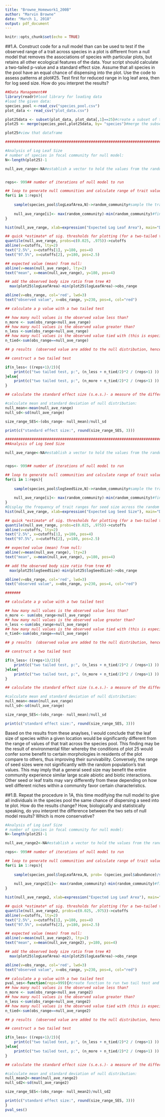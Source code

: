 ```yaml
---
title: "Browne_Homework1_200B"
author: "Marvin Browne"
date: "March 1, 2018"
output: pdf_document
---
```


```r
knitr::opts_chunk$set(echo = TRUE)
```

##1.A. Construct code for a null model than can be used to test if the observed range of a trait across species in a plot is different from a null model that removes the associations of species with particular plots, but retains all other ecological features of the data. Your script should calculate a two-tailed p-value and a standard effect size. Assume that all species in the pool have an equal chance of dispensing into the plot. Use the code to assess patterns at plot#25. Test first for reduced range in log leaf area, then for log seed size. How do you interpret the results?

```r
##Data Management##
library(readr)#load library for loading data
#load the given data:
species_pool <-read_csv("species_pool.csv")
plot_data <- read_csv("plot_data.csv")

plot25data <- subset(plot_data, plot_data[,1]==25)#create a subset of the plot data file that only has the plot 25 information. 
plot25 <- merge(species_pool,plot25data, by= "species")#merge the subset with the corresponding trait values in the species pool dataset

plot25#view that dataframe

######################################################################################
```

```r
#Analysis of Log Leaf Size
# number of species in focal community for null model:
N<-length(plot25)-1

null_ave_range<-NA#establish a vector to hold the values from the randomly sampled communities


reps<- 999## number of iterations of null model to run

## loop to generate null communities and calculate range of trait values within that community
for(i in 1:reps){
	
	sample(species_pool$logLeafArea,N)->random_community#sample the trait(here logLeafArea) values of six species throughout the species pool.
	
	null_ave_range[i]<- max(random_community)-min(random_community)#find the range of the trait values for each random community sampled from the the species pool.
}

hist(null_ave_range, xlab=expression("Expected Log Leaf Area"), main="Distribution from Null Model, N=6", col="light grey")

## quick *estimate* of sig. thresholds for plotting (for a two-tailed test)
quantile(null_ave_range, probs=c(0.025, .975))->cutoffs
abline(v=cutoffs, lty=2)
text("2.5%", x=cutoffs[1], y=180, pos=4)
text("97.5%", x=cutoffs[2], y=180, pos=2.5)

## expected value (mean) from null:
abline(v=mean(null_ave_range), lty=2)
text("mean", x=mean(null_ave_range), y=180, pos=4)

## add the observed body size ratio from tree #3
  max(plot25$logLeafArea)-min(plot25$logLeafArea)->obs_range

abline(v=obs_range, col='red', lwd=3)
text("observed value", x=obs_range, y=230, pos=4, col="red")


```

```r

## calculate a p value with a two tailed test

## how many null values is the observed value less than?
n_more <- sum(obs_range<null_ave_range)
## how many null values is the observed value greater than?
n_less <-sum(obs_range>null_ave_range)
## how many null values is the observed value tied with (this is especially an issue here because there are a small number of species in the pool- with larger pools ties are less common)
n_tied<-sum(obs_range==null_ave_range)

## p results  (observed value are added to the null distribution, hence 999 reps in the null and 999+1 in the denominator of the p value calculation)

## construct a two tailed test

if(n_less< ((reps+1)/2)){
	print(c("two tailed test, p:", (n_less + n_tied/2)*2 / (reps+1) ))
}else{
	print(c("two tailed test, p:", (n_more + n_tied/2)*2 / (reps+1) ))
}

## calculate the standard effect size (s.e.s.)- a measure of the difference between the observed and expected value, expressed in terms of standard deviations of the null model:

#calculate mean and standard deviation of null distribution:
null_mean<-mean(null_ave_range)
null_sd<-sd(null_ave_range)

size_range_SES<-(obs_range- null_mean)/null_sd

print(c("standard effect size:", round(size_range_SES, 3)))

```


```r
##################################################################################
##Analysis of Log Seed Size

null_ave_range<-NA#establish a vector to hold the values from the randomly sampled communities


reps<- 999## number of iterations of null model to run

## loop to generate null communities and calculate range of trait values within that community
for(i in 1:reps){
	
	sample(species_pool$logSeedSize,N)->random_community#sample the trait(here logLeafArea) values of six species throughout the species pool.
	
	null_ave_range[i]<- max(random_community)-min(random_community)#find the range of the trait values for each random community sampled from the the species pool.
}
#Display the frequency of trait ranges for seed size across the random communities
hist(null_ave_range, xlab=expression("Expected Log Seed Size"), main="Distribution from Null Model, N=6", col="light grey")

## quick *estimate* of sig. thresholds for plotting (for a two-tailed test)
quantile(null_ave_range, probs=c(0.025, .975))->cutoffs
abline(v=cutoffs, lty=2)
text("2.5%", x=cutoffs[1], y=180, pos=4)
text("97.5%", x=cutoffs[2], y=180, pos=2.5)

## expected value (mean) from null:
abline(v=mean(null_ave_range), lty=2)
text("mean", x=mean(null_ave_range), y=180, pos=4)

## add the observed body size ratio from tree #3
  max(plot25$logSeedSize)-min(plot25$logSeedSize)->obs_range

abline(v=obs_range, col='red', lwd=3)
text("observed value", x=obs_range, y=230, pos=4, col="red")

#######

## calculate a p value with a two tailed test

## how many null values is the observed value less than?
n_more <- sum(obs_range<null_ave_range)
## how many null values is the observed value greater than?
n_less <-sum(obs_range>null_ave_range)
## how many null values is the observed value tied with (this is especially an issue here because there are a small number of species in the pool- with larger pools ties are less common)
n_tied<-sum(obs_range==null_ave_range)

## p results  (observed value are added to the null distribution, hence 999 reps in the null and 999+1 in the denominator of the p value calculation)

## construct a two tailed test

if(n_less< ((reps+1)/2)){
	print(c("two tailed test, p:", (n_less + n_tied/2)*2 / (reps+1) ))
}else{
	print(c("two tailed test, p:", (n_more + n_tied/2)*2 / (reps+1) ))
}

## calculate the standard effect size (s.e.s.)- a measure of the difference between the observed and expected value, expressed in terms of standard deviations of the null model:

#calculate mean and standard deviation of null distribution:
null_mean<-mean(null_ave_range)
null_sd<-sd(null_ave_range)

size_range_SES<-(obs_range- null_mean)/null_sd

print(c("standard effect size:", round(size_range_SES, 3)))
```

Based on the results from these anaylses, I would conclude that the leaf size of species within a given location would be significantly different from the range of values of that trait across the species pool. This finding may be the result of environmental filter whereby the conditions of plot 25 would confer some benefit to certain morphologies in residents of the plot compare to others, thus improving their survivability. Conversely, the range of seed sizes were not significantly with the random population's trait values. This may imply that a general seed size may benefit the entire community experience similar large scale abiotic and biotic interactions. Other seed or leaf traits may vary differently from these depending on how well different niches within a community favor certain characteristics.  



##1.B. Repeat the procedure in 1A, this time modifying the null model to give all individuals in the species pool the same chance of dispersing a seed into te plot. How do the results change? How, biologically and statistically speaking, do you interpret the difference between the two sets of null model results? Which is more conservative?
```r
#Analysis of Log Leaf Size 
# number of species in focal community for null model:
N<-length(plot25)-1

null_ave_range2<-NA#establish a vector to hold the values from the randomly sampled communities

reps<- 999## number of iterations of null model to run

## loop to generate null communities and calculate range of trait values within that community
for(i in 1:reps){
	
	sample(species_pool$logLeafArea,N, prob= (species_pool$abundance)/sum(species_pool$abundance))->random_community#sample the trait(here logLeafArea) values of six species throughout the species pool.
	
	null_ave_range2[i]<- max(random_community)-min(random_community)#find the range of the trait values for each random community sampled from the the species pool.
}

hist(null_ave_range2, xlab=expression("Expected Log Leaf Area"), main="Distribution from Null Model, N=6", col="light grey")

## quick *estimate* of sig. thresholds for plotting (for a two-tailed test)
quantile(null_ave_range2, probs=c(0.025, .975))->cutoffs
abline(v=cutoffs, lty=2)
text("2.5%", x=cutoffs[1], y=180, pos=4)
text("97.5%", x=cutoffs[2], y=180, pos=2.5)

## expected value (mean) from null:
abline(v=mean(null_ave_range2), lty=2)
text("mean", x=mean(null_ave_range2), y=180, pos=4)

## add the observed body size ratio from tree #3
  max(plot25$logLeafArea)-min(plot25$logLeafArea)->obs_range

abline(v=obs_range, col='red', lwd=3)
text("observed value", x=obs_range, y=230, pos=4, col="red")

```

```r
## calculate a p value with a two tailed test
pval_ses<-function(reps=999){#create function to run two tail test and standard effect size calculations...Make sure the variables obs_range,null_ave_range2 are calculated for the given null model before running.
## how many null values is the observed value less than?
n_more <- sum(obs_range<null_ave_range2)
## how many null values is the observed value greater than?
n_less <-sum(obs_range>null_ave_range2)
## how many null values is the observed value tied with (this is especially an issue here because there are a small number of species in the pool- with larger pools ties are less common)
n_tied<-sum(obs_range==null_ave_range2)

## p results  (observed value are added to the null distribution, hence 999 reps in the null and 999+1 in the denominator of the p value calculation)

## construct a two tailed test

if(n_less< ((reps+1)/2)){
	print(c("two tailed test, p:", (n_less + n_tied/2)*2 / (reps+1) ))
}else{
	print(c("two tailed test, p:", (n_more + n_tied/2)*2 / (reps+1) ))
}

## calculate the standard effect size (s.e.s.)- a measure of the difference between the observed and expected value, expressed in terms of standard deviations of the null model:

#calculate mean and standard deviation of null distribution:
null_mean2<-mean(null_ave_range2)
null_sd2<-sd(null_ave_range2)

size_range_SES<-(obs_range- null_mean2)/null_sd2

print(c("standard effect size:", round(size_range_SES, 3)))
}
pval_ses()
```
